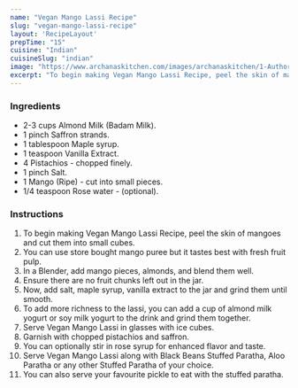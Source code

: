 ---
name: "Vegan Mango Lassi Recipe"
slug: "vegan-mango-lassi-recipe"
layout: 'RecipeLayout'
prepTime: "15"
cuisine: "Indian"
cuisineSlug: "indian"
image: "https://www.archanaskitchen.com/images/archanaskitchen/1-Author/Karthika_Gopalakrishnan/Vegan_Mango_Lassi_recipe.jpg"
excerpt: "To begin making Vegan Mango Lassi Recipe, peel the skin of mangoes and cut them into small cubes"
---

### Ingredients

- 2-3 cups Almond Milk (Badam Milk).
- 1 pinch Saffron strands.
- 1 tablespoon Maple syrup.
- 1 teaspoon Vanilla Extract.
- 4 Pistachios - chopped finely.
- 1 pinch Salt.
- 1 Mango (Ripe) - cut into small pieces.
- 1/4 teaspoon Rose water - (optional).

### Instructions

1. To begin making Vegan Mango Lassi Recipe, peel the skin of mangoes and cut them into small cubes.
1. You can use store bought mango puree but it tastes best with fresh fruit pulp.
1. In a Blender, add mango pieces, almonds, and blend them well.
1. Ensure there are no fruit chunks left out in the jar.
1. Now, add salt, maple syrup, vanilla extract to the jar and grind them until smooth.
1. To add more richness to the lassi, you can add a cup of almond milk yogurt or soy milk yogurt to the drink and grind them together.
1. Serve Vegan Mango Lassi in glasses with ice cubes.
1. Garnish with chopped pistachios and saffron.
1. You can optionally stir in rose syrup for enhanced flavor and taste.
1. Serve Vegan Mango Lassi along with Black Beans Stuffed Paratha, Aloo Paratha or any other Stuffed Paratha of your choice.
1. You can also serve your favourite pickle to eat with the stuffed paratha.
